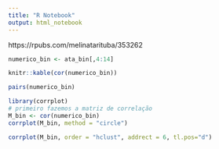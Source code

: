 ```yaml
---
title: "R Notebook"
output: html_notebook
---
```

https://rpubs.com/melinatarituba/353262

```r
numerico_bin <- ata_bin[,4:14]
```



```r
knitr::kable(cor(numerico_bin))
```
```r
pairs(numerico_bin)
```


```r
library(corrplot)
# primeiro fazemos a matriz de correlação
M_bin <- cor(numerico_bin)
corrplot(M_bin, method = "circle")

```

```r
corrplot(M_bin, order = "hclust", addrect = 6, tl.pos="d")
```


